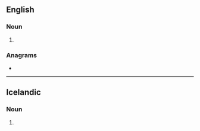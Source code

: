 ==English==

===Noun===
{{head|en|noun plural form}}

# {{plural of|logan|lang=en}}

===Anagrams===
* {{anagrams|en|a=aglnos|Anglos|anglos|langos|longas|slogan}}

----

==Icelandic==

===Noun===
{{is-noun form}}

# {{is-inflection of|logi|def|gen|s}}